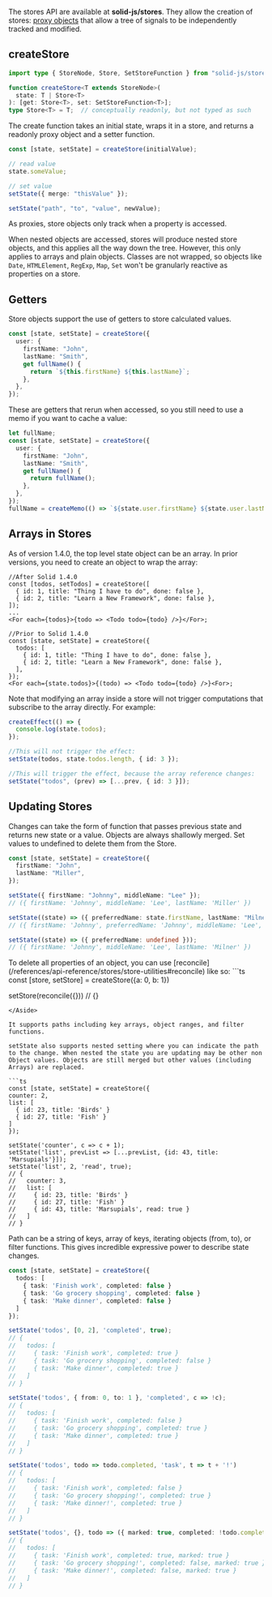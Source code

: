 
<Title>Using Stores</Title>

The stores API are available at __solid-js/stores__. They allow the creation of stores: [proxy objects](https://developer.mozilla.org/en-US/docs/Web/JavaScript/Reference/Global_Objects/Proxy) that allow a tree of signals to be independently tracked and modified.

## createStore

```ts
import type { StoreNode, Store, SetStoreFunction } from "solid-js/store";

function createStore<T extends StoreNode>(
  state: T | Store<T>
): [get: Store<T>, set: SetStoreFunction<T>];
type Store<T> = T;  // conceptually readonly, but not typed as such
```

The create function takes an initial state, wraps it in a store, and returns a readonly proxy object and a setter function.

```ts
const [state, setState] = createStore(initialValue);

// read value
state.someValue;

// set value
setState({ merge: "thisValue" });

setState("path", "to", "value", newValue);
```

As proxies, store objects only track when a property is accessed. 

When nested objects are accessed, stores will produce nested store objects, and this applies all the way down the tree. However, this only applies to arrays and plain objects. Classes are not wrapped, so objects like `Date`, `HTMLElement`, `RegExp`, `Map`, `Set` won't be granularly reactive as properties on a store.

## Getters

Store objects support the use of getters to store calculated values.

```ts 
const [state, setState] = createStore({
  user: {
    firstName: "John",
    lastName: "Smith",
    get fullName() {
      return `${this.firstName} ${this.lastName}`;
    },
  },
});
```

These are getters that rerun when accessed, so you still need to use a memo if you want to cache a value:

```ts 
let fullName;
const [state, setState] = createStore({
  user: {
    firstName: "John",
    lastName: "Smith",
    get fullName() {
      return fullName();
    },
  },
});
fullName = createMemo(() => `${state.user.firstName} ${state.user.lastName}`);
```

## Arrays in Stores

As of version 1.4.0, the top level state object can be an array. In prior versions, you need to create an object to wrap the array:

```tsx
//After Solid 1.4.0
const [todos, setTodos] = createStore([
  { id: 1, title: "Thing I have to do", done: false },
  { id: 2, title: "Learn a New Framework", done: false },
]);
...
<For each={todos}>{todo => <Todo todo={todo} />}</For>;

//Prior to Solid 1.4.0
const [state, setState] = createStore({
  todos: [
    { id: 1, title: "Thing I have to do", done: false },
    { id: 2, title: "Learn a New Framework", done: false },
  ],
});
<For each={state.todos}>{(todo) => <Todo todo={todo} />}<For>;
```

Note that modifying an array inside a store will not trigger computations that subscribe to the array directly. For example: 

```ts
createEffect(() => {
  console.log(state.todos);
});

//This will not trigger the effect:
setState(todos, state.todos.length, { id: 3 });

//This will trigger the effect, because the array reference changes:
setState("todos", (prev) => [...prev, { id: 3 }]);
```

## Updating Stores

Changes can take the form of function that passes previous state and returns new state or a value. Objects are always shallowly merged. Set values to undefined to delete them from the Store.

```ts
const [state, setState] = createStore({
  firstName: "John",
  lastName: "Miller",
});

setState({ firstName: "Johnny", middleName: "Lee" });
// ({ firstName: 'Johnny', middleName: 'Lee', lastName: 'Miller' })

setState((state) => ({ preferredName: state.firstName, lastName: "Milner" }));
// ({ firstName: 'Johnny', preferredName: 'Johnny', middleName: 'Lee', lastName: 'Milner' })

setState((state) => ({ preferredName: undefined }));
// ({ firstName: 'Johnny', middleName: 'Lee', lastName: 'Milner' })
```

<Aside>
  To delete all properties of an object, you can use [reconcile](/references/api-reference/stores/store-utilities#reconcile) like so:
  ```ts
  const [store, setStore] = createStore({a: 0, b: 1})
  
  setStore(reconcile({}))
  // {}
  ```
</Aside>

It supports paths including key arrays, object ranges, and filter functions.

setState also supports nested setting where you can indicate the path to the change. When nested the state you are updating may be other non Object values. Objects are still merged but other values (including Arrays) are replaced.

```ts
const [state, setState] = createStore({
  counter: 2,
  list: [
    { id: 23, title: 'Birds' }
    { id: 27, title: 'Fish' }
  ]
});

setState('counter', c => c + 1);
setState('list', prevList => [...prevList, {id: 43, title: 'Marsupials'}]);
setState('list', 2, 'read', true);
// {
//   counter: 3,
//   list: [
//     { id: 23, title: 'Birds' }
//     { id: 27, title: 'Fish' }
//     { id: 43, title: 'Marsupials', read: true }
//   ]
// }
```

Path can be a string of keys, array of keys, iterating objects (from, to), or filter functions. This gives incredible expressive power to describe state changes.

```ts 
const [state, setState] = createStore({
  todos: [
    { task: 'Finish work', completed: false }
    { task: 'Go grocery shopping', completed: false }
    { task: 'Make dinner', completed: false }
  ]
});

setState('todos', [0, 2], 'completed', true);
// {
//   todos: [
//     { task: 'Finish work', completed: true }
//     { task: 'Go grocery shopping', completed: false }
//     { task: 'Make dinner', completed: true }
//   ]
// }

setState('todos', { from: 0, to: 1 }, 'completed', c => !c);
// {
//   todos: [
//     { task: 'Finish work', completed: false }
//     { task: 'Go grocery shopping', completed: true }
//     { task: 'Make dinner', completed: true }
//   ]
// }

setState('todos', todo => todo.completed, 'task', t => t + '!')
// {
//   todos: [
//     { task: 'Finish work', completed: false }
//     { task: 'Go grocery shopping!', completed: true }
//     { task: 'Make dinner!', completed: true }
//   ]
// }

setState('todos', {}, todo => ({ marked: true, completed: !todo.completed }))
// {
//   todos: [
//     { task: 'Finish work', completed: true, marked: true }
//     { task: 'Go grocery shopping!', completed: false, marked: true }
//     { task: 'Make dinner!', completed: false, marked: true }
//   ]
// }
```
